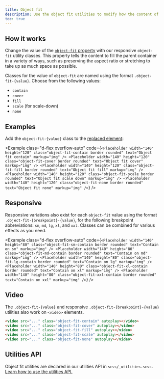 ```yaml
---
title: Object fit
description: Use the object fit utilities to modify how the content of a [replaced element](https://developer.mozilla.org/en-US/docs/Web/CSS/Replaced_element), such as an `<img>` or `<video>`, should be resized to fit its container.
toc: true
---
```


## How it works

Change the value of the [`object-fit` property](https://developer.mozilla.org/en-US/docs/Web/CSS/object-fit) with our responsive `object-fit` utility classes. This property tells the content to fill the parent container in a variety of ways, such as preserving the aspect ratio or stretching to take up as much space as possible.

Classes for the value of `object-fit` are named using the format `.object-fit-{value}`. Choose from the following values:

- `contain`
- `cover`
- `fill`
- `scale` (for scale-down)
- `none`

## Examples

Add the `object-fit-{value}` class to the [replaced element](https://developer.mozilla.org/en-US/docs/Web/CSS/Replaced_element):

<Example class="d-flex overflow-auto" code={`<Placeholder width="140" height="120" class="object-fit-contain border rounded" text="Object fit contain" markup="img" />
<Placeholder width="140" height="120" class="object-fit-cover border rounded" text="Object fit cover" markup="img" />
<Placeholder width="140" height="120" class="object-fit-fill border rounded" text="Object fit fill" markup="img" />
<Placeholder width="140" height="120" class="object-fit-scale border rounded" text="Object fit scale down" markup="img" />
<Placeholder width="140" height="120" class="object-fit-none border rounded" text="Object fit none" markup="img" />`} />

## Responsive

Responsive variations also exist for each `object-fit` value using the format `.object-fit-{breakpoint}-{value}`, for the following breakpoint abbreviations: `sm`, `md`, `lg`, `xl`, and `xxl`. Classes can be combined for various effects as you need.

<Example class="d-flex overflow-auto" code={`<Placeholder width="140" height="80" class="object-fit-sm-contain border rounded" text="Contain on sm" markup="img" />
<Placeholder width="140" height="80" class="object-fit-md-contain border rounded" text="Contain on md" markup="img" />
<Placeholder width="140" height="80" class="object-fit-lg-contain border rounded" text="Contain on lg" markup="img" />
<Placeholder width="140" height="80" class="object-fit-xl-contain border rounded" text="Contain on xl" markup="img" />
<Placeholder width="140" height="80" class="object-fit-xxl-contain border rounded" text="Contain on xxl" markup="img" />`} />

## Video

The `.object-fit-{value}` and responsive `.object-fit-{breakpoint}-{value}` utilities also work on `<video>` elements.

```html
<video src="..." class="object-fit-contain" autoplay></video>
<video src="..." class="object-fit-cover" autoplay></video>
<video src="..." class="object-fit-fill" autoplay></video>
<video src="..." class="object-fit-scale" autoplay></video>
<video src="..." class="object-fit-none" autoplay></video>
```

## Utilities API

Object fit utilities are declared in our utilities API in `scss/_utilities.scss`. [Learn how to use the utilities API.]([[docsref:/utilities/api#using-the-api]])

<ScssDocs name="utils-object-fit" file="scss/_utilities.scss" />
